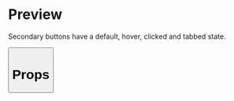 

<Meta title="Button" />

# Preview

Secondary buttons have a default, hover, clicked and tabbed state.

<Preview>
  <Story name="02 - Secondary button">
    <Button
      type="secondary"
      onClick={action('clicked')}
      text="CTA character limit 20-25"
    />
  </Story>
</Preview>

# Props

<Props of={Button} />
